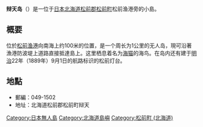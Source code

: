 {{Infobox islands
| name          = 辩天岛
| native name   = {{lang|ja|弁天島}}
| image name    = Benten Island Matsumae.jpg
| image caption = 岛全景
| image alt     =  
| area          = 0.05km²
| location      = 松前湾
| coordinates   = {{Coord|41|25|8|N|140|5|23|E}}
| country       = 日本（北海道）
| country admin divisions title = 
| country admin divisions       =  
| largest city  = 
| demonym       = 
| population    = 
| density       =  
| ethnic groups =  
}}
'''辩天岛'''（{{jpn|j=辯天島|kyu=弁天島|hg=べんてんじま|rm=Bentenjima|f=y}}）是一位于[[日本|日本]][[北海道|北海道]][[松前郡|松前郡]][[松前町_(北海道)|松前町]]松前渔港旁的小島。

==概要==
位於[[松前渔港|松前渔港]]向南海上约100米的位置，是一个周长为1公里的无人岛，現可沿著漁港防波堤上道路直接抵達島上。这里栖息着名为[[海猫|海猫]]的海鸟。在岛内还有建于[[明治|明治]]22年（1889年）9月1日的航路标识的松前灯台。 


==地點==
*郵編：049-1502
*地址：北海道松前郡松前町辩天

[[Category:日本無人島|Category:日本無人島]]
[[Category:北海道島嶼|Category:北海道島嶼]]
[[Category:松前町_(北海道)|Category:松前町 (北海道)]]